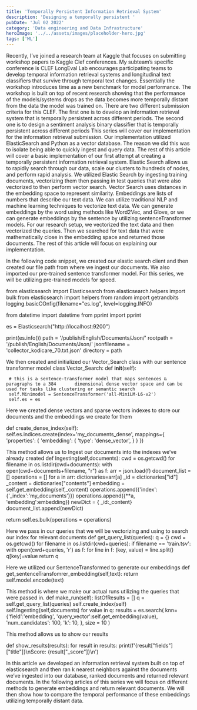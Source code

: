 ```yaml
---
title: 'Temporally Persistent Information Retrieval System'
description: 'Designing a temporally persistent '
pubDate: 'Jul 02 2022'
category: 'Data engineering and Data Infrastructure'
heroImage: '../../assets/images/placeholder-hero.jpg'
tags: ['ML']
---
```


Recently, I’ve joined a research team at Kaggle that focuses on submitting workshop papers to Kaggle Clef conferences. My subteam’s specific conference is CLEF LongEval Lab encourages participating teams to develop temporal information retrieval systems and longitudinal text classifiers that survive through temporal text changes. Essentially the workshop introduces time as a new benchmark for model performance. The workshop is built on top of recent research showing that the performance of the models/systems drops as the data becomes more temporally distant from the data the model was trained on. 
There are two different submission criteria for this CLEF. The first one is to develop an information retrieval system that is temporally persistent across different periods. The second one is to design a sentiment analysis binary classifier that is temporally persistent across different periods
This series will cover our implementation for the information retrieval submission. Our implementation utilized ElasticSearch and Python as a vector database. The reason we did this was to isolate being able to quickly ingest and query data. The rest of this article will cover a basic implementation of our first attempt at creating a temporally persistent information retrieval system.
Elastic Search allows us to rapidly search through our data, scale our clusters to hundreds of nodes, and perform rapid analysis. We utilized Elastic Search by ingesting training documents, vectorizing them then passing in test queries that were also vectorized to then perform vector search. Vector Search uses distances in the embedding space to represent similarity. Embeddings are lists of numbers that describe our text data. We can utilize traditional NLP and machine learning techniques to vectorize text data. We can generate embeddings by the word using methods like Word2Vec, and Glove, or we can generate embeddings by the sentence by utilizing sentenceTransformer models.
 For our research setup, we vectorized the text data and then vectorized the queries. Then we searched for text data that were mathematically close in the embedding space and returned those documents. The rest of this article will focus on explaining our implementation.

In the following code snippet, we created our elastic search client and then created our file path from where we ingest our documents. We also imported our pre-trained sentence transformer model. For this series, we will be utilizing pre-trained models for speed.


from elasticsearch import Elasticsearch
from elasticsearch.helpers import bulk
from elasticsearch import helpers
from random import getrandbits
logging.basicCOnfig(filename="es.log", level=logging.INFO)


from datetime import datetime
from pprint import pprint


es = Elasticsearch("http://localhost:9200")


print(es.info())
path = '/publish/English/Documents/Json/'
rootpath = '/publish/English/Documents/Json/'
jsonfilename = 'collector_kodicare_70.txt.json'
directory = path




We then created and initialized our Vector_Search class with our sentence transformer model
class Vector_Search:
def __init__(self):

     # this is a sentence-transformer model that maps sentences & paragraphs to a 384       dimensional dense vector space and can be used for tasks like clustering or semantic search
     self.Minimodel = SentenceTransformer('all-MiniLM-L6-v2')
     self.es = es





Here we created dense vectors and sparse vectors indexes to store our documents and the embeddings we create for them

def create_dense_index(self):
    self.es.indices.create(index='my_documents_dense', mappings={
              'properties': {
                         'embedding': {
                                    'type': 'dense_vector',
                                      }
                            }
                      })






This method allows us to Ingest our documents into the indexes we’ve already created
def Ingesting(self,documents):
    cwd = os.getcwd()
    for filename in os.listdir(cwd+documents):
        with open(cwd+documents+filename, "r") as f:
             arr = json.load(f)
             document_list = []
             operations = []
             for a in arr:
                 dictionaries=arr[a]
                 _id = dictionaries["id"]
                 _content = dictionaries["contents"]
                 embedding = self.get_embedding(self,_content)
                 operations.append({'index': {'_index':'my_documents'}})
                 operations.append({**a, 'embedding':embedding})
                 newDict = { _id:_content}
                 document_list.append(newDict)



   return self.es.bulk(operations = operations)



Here we pass in our queries that we will be vectorizing and using to search our index for relevant documents
def get_query_list(queries):
    q = {}
    cwd = os.getcwd()
    for filename in os.listdir(cwd+queries):
        if filename == 'train.tsv':
           with open(cwd+queries, 'r') as f:
                for line in f:
                    (key, value) = line.split()
                    q[key]=value
    return q


Here we utilized our SentenceTransformed to generate our embeddings
def get_sentenceTransfomrer_embedding(self,text):
    return self.model.encode(text)


This method is where we make our actual runs utilizing the queries that were passed in.
def make_run(self):
    listOfResults = []
    q = self.get_query_list(queries)
    self.create_index(self)
    self.Ingesting(self,documents)
    for value in q:
       results = es.search(
       knn={'field':'embedding',
              'query_vector':self.get_embedding(value),
                   'num_candidates': 100,
                                    'k': 10,
           },
                size = 10
         )






This method allows us to show our results 

def show_results(results):
    for result in results:
        print(f'{result["fields"]["title"]}\nScore: {result["_score"]}\n')




In this article we developed an information retrieval system built on top of elasticsearch and then ran k nearest neighbors against the documents we’ve ingested into our database, ranked documents and returned relevant documents. In the following articles of this series we will focus on different methods to generate embeddings and return relevant documents. We will then show how to compare the temporal performance of these embeddings utilizing temporally distant data.

